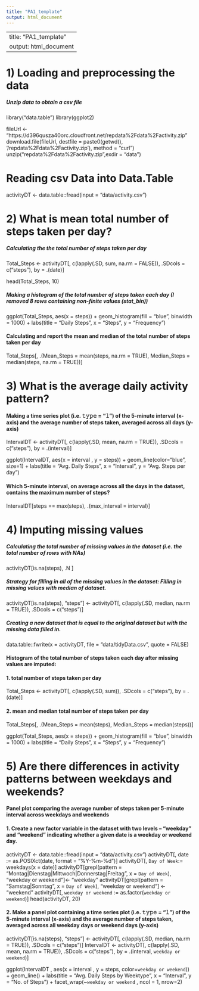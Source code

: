 ```yaml
---
title: "PA1_template"
output: html_document
---
```


---
title: "PA1_template"
output: html_document
---

1) Loading and preprocessing the data
===============
##### Unzip data to obtain a csv file

library("data.table")
library(ggplot2)

fileUrl <- "https://d396qusza40orc.cloudfront.net/repdata%2Fdata%2Factivity.zip"
download.file(fileUrl, destfile = paste0(getwd(), '/repdata%2Fdata%2Factivity.zip'), method = "curl")
unzip("repdata%2Fdata%2Factivity.zip",exdir = "data")

# Reading csv Data into Data.Table

activityDT <- data.table::fread(input = "data/activity.csv")


2) What is mean total number of steps taken per day?
===========
##### Calculating the the total number of steps taken per day
Total_Steps <- activityDT[, c(lapply(.SD, sum, na.rm = FALSE)), .SDcols = c("steps"), by = .(date)] 

head(Total_Steps, 10)


##### Making a histogram of the total number of steps taken each day (I removed 8 rows containing non-finite values (stat_bin))

ggplot(Total_Steps, aes(x = steps)) +
        geom_histogram(fill = "blue", binwidth = 1000) +
        labs(title = "Daily Steps", x = "Steps", y = "Frequency")


#### Calculating and report the mean and median of the total number of steps taken per day

Total_Steps[, .(Mean_Steps = mean(steps, na.rm = TRUE), Median_Steps = median(steps, na.rm = TRUE))]


3) What is the average daily activity pattern?
=================
#### Making a time series plot (i.e. 𝚝𝚢𝚙𝚎 = "𝚕") of the 5-minute interval (x-axis) and the average number of steps taken, averaged across all days (y-axis)

IntervalDT <- activityDT[, c(lapply(.SD, mean, na.rm = TRUE)), .SDcols = c("steps"), by = .(interval)] 

ggplot(IntervalDT, aes(x = interval , y = steps)) + geom_line(color="blue", size=1) + labs(title = "Avg. Daily Steps", x = "Interval", y = "Avg. Steps per day")

#### Which 5-minute interval, on average across all the days in the dataset, contains the maximum number of steps?

IntervalDT[steps == max(steps), .(max_interval = interval)]


4) Imputing missing values
===========
##### Calculating the total number of missing values in the dataset (i.e. the total number of rows with NAs)

activityDT[is.na(steps), .N ]

##### Strategy for filling in all of the missing values in the dataset: Filling in missing values with median of dataset.

activityDT[is.na(steps), "steps"] <- activityDT[, c(lapply(.SD, median, na.rm = TRUE)), .SDcols = c("steps")]

##### Creating a new dataset that is equal to the original dataset but with the missing data filled in.

data.table::fwrite(x = activityDT, file = "data/tidyData.csv", quote = FALSE)

#### Histogram of the total number of steps taken each day after missing values are imputed:

#### 1. total number of steps taken per day
Total_Steps <- activityDT[, c(lapply(.SD, sum)), .SDcols = c("steps"), by = .(date)] 

#### 2. mean and median total number of steps taken per day
Total_Steps[, .(Mean_Steps = mean(steps), Median_Steps = median(steps))]

ggplot(Total_Steps, aes(x = steps)) + geom_histogram(fill = "blue", binwidth = 1000) + labs(title = "Daily Steps", x = "Steps", y = "Frequency")


5) Are there differences in activity patterns between weekdays and weekends?
============
#### Panel plot comparing the average number of steps taken per 5-minute interval across weekdays and weekends

#### 1. Create a new factor variable in the dataset with two levels – “weekday” and “weekend” indicating whether a given date is a weekday or weekend day.

activityDT <- data.table::fread(input = "data/activity.csv")
activityDT[, date := as.POSIXct(date, format = "%Y-%m-%d")]
activityDT[, `Day of Week`:= weekdays(x = date)]
activityDT[grepl(pattern = "Montag|Dienstag|Mittwoch|Donnerstag|Freitag", x = `Day of Week`), "weekday or weekend"]<- "weekday"
activityDT[grepl(pattern = "Samstag|Sonntag", x = `Day of Week`), "weekday or weekend"] <- "weekend"
activityDT[, `weekday or weekend` := as.factor(`weekday or weekend`)]
head(activityDT, 20)


#### 2. Make a panel plot containing a time series plot (i.e. 𝚝𝚢𝚙𝚎 = "𝚕") of the 5-minute interval (x-axis) and the average number of steps taken, averaged across all weekday days or weekend days (y-axis)

activityDT[is.na(steps), "steps"] <- activityDT[, c(lapply(.SD, median, na.rm = TRUE)), .SDcols = c("steps")]
IntervalDT <- activityDT[, c(lapply(.SD, mean, na.rm = TRUE)), .SDcols = c("steps"), by = .(interval, `weekday or weekend`)] 

ggplot(IntervalDT , aes(x = interval , y = steps, color=`weekday or weekend`)) + geom_line() + labs(title = "Avg. Daily Steps by Weektype", x = "Interval", y = "No. of Steps") + facet_wrap(~`weekday or weekend` , ncol = 1, nrow=2)




